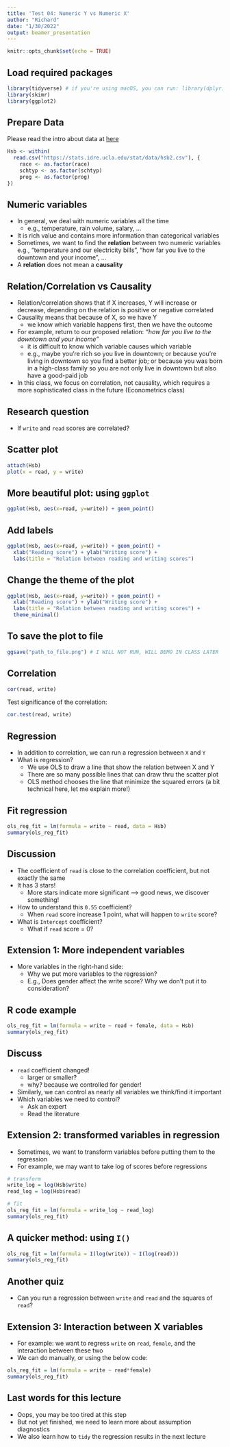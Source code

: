 ```yaml
---
title: 'Test 04: Numeric Y vs Numeric X'
author: "Richard"
date: "1/30/2022"
output: beamer_presentation
---
```


```r
knitr::opts_chunk$set(echo = TRUE)
```

## Load required packages

```r
library(tidyverse) # if you're using macOS, you can run: library(dplyr)
library(skimr)
library(ggplot2)
```

## Prepare Data

Please read the intro about data at [here](https://www.openintro.org/data/index.php?data=hsb2)

```r
Hsb <- within(
  read.csv("https://stats.idre.ucla.edu/stat/data/hsb2.csv"), {
    race <- as.factor(race)
    schtyp <- as.factor(schtyp)
    prog <- as.factor(prog)
})
```

## Numeric variables

- In general, we deal with numeric variables all the time
    - e.g., temperature, rain volume, salary, ...
- It is rich value and contains more information than categorical variables
- Sometimes, we want to find the **relation** between two numeric variables
    e.g., "temperature and our electricity bills", "how far you live to the downtown and your income", ...
- A **relation** does not mean a **causality**

## Relation/Correlation vs Causality

- Relation/correlation shows that if X increases, Y will increase or decrease, depending on the relation is positive or negative correlated
- Causality means that because of X, so we have Y
    - we know which variable happens first, then we have the outcome
- For example, return to our proposed relation: *"how far you live to the downtown and your income"*
    - it is difficult to know which variable causes which variable
    - e.g., maybe you're rich so you live in downtown; or because you're living in downtown so you find a better job; or because you was born in a high-class family so you are not only live in downtown but also have a good-paid job
- In this class, we focus on correlation, not causality, which requires a more sophisticated class in the future (Econometrics class)

## Research question

- If `write` and `read` scores are correlated?

## Scatter plot

```r
attach(Hsb)
plot(x = read, y = write)
```

## More beautiful plot: using `ggplot`

```r
ggplot(Hsb, aes(x=read, y=write)) + geom_point()
```

## Add labels

```r
ggplot(Hsb, aes(x=read, y=write)) + geom_point() +
  xlab("Reading score") + ylab("Writing score") +
  labs(title = "Relation between reading and writing scores")
```

## Change the theme of the plot

```r
ggplot(Hsb, aes(x=read, y=write)) + geom_point() +
  xlab("Reading score") + ylab("Writing score") +
  labs(title = "Relation between reading and writing scores") +
  theme_minimal()
```

## To save the plot to file

```r
ggsave("path_to_file.png") # I WILL NOT RUN, WILL DEMO IN CLASS LATER
```


## Correlation

```r
cor(read, write)
```

Test significance of the correlation:
```r
cor.test(read, write)
```

## Regression

- In addition to correlation, we can run a regression between `X` and `Y`
- What is regression?
    - We use OLS to draw a line that show the relation between X and Y
    - There are so many possible lines that can draw thru the scatter plot
    - OLS method chooses the line that minimize the squared errors (a bit technical here, let me explain more!)

## Fit regression

```r
ols_reg_fit = lm(formula = write ~ read, data = Hsb)
summary(ols_reg_fit)
```

## Discussion

- The coefficient of `read` is close to the correlation coefficient, but not exactly the same
- It has 3 stars!
    - More stars indicate more significant --> good news, we discover something!
- How to understand this `0.55` coefficient?
    - When `read` score increase 1 point, what will happen to `write` score?
- What is `Intercept` coefficient?
    - What if `read` score  = 0?


## Extension 1: More independent variables

- More variables in the right-hand side:
    - Why we put more variables to the regression?
    - E.g., Does gender affect the write score? Why we don't put it to consideration?


## R code example

```r
ols_reg_fit = lm(formula = write ~ read + female, data = Hsb)
summary(ols_reg_fit)
```

## Discuss

- `read` coefficient changed!
    - larger or smaller?
    - why? because we controlled for gender!
- Similarly, we can control as nearly all variables we think/find it important
- Which variables we need to control?
    - Ask an expert
    - Read the literature

## Extension 2: transformed variables in regression

- Sometimes, we want to transform variables before putting them to the regression
- For example, we may want to take log of scores before regressions

```r
# transform
write_log = log(Hsb$write)
read_log = log(Hsb$read)

# fit
ols_reg_fit = lm(formula = write_log ~ read_log)
summary(ols_reg_fit)
```

## A quicker method: using `I()`

```r
ols_reg_fit = lm(formula = I(log(write)) ~ I(log(read)))
summary(ols_reg_fit)
```

## Another quiz

- Can you run a regression between `write` and `read` and the squares of `read`?

## Extension 3: Interaction between X variables

- For example: we want to regress `write` on `read`, `female`, and the interaction between these two
- We can do manually, or using the below code:

```r
ols_reg_fit = lm(formula = write ~ read*female)
summary(ols_reg_fit)
```

## Last words for this lecture

- Oops, you may be too tired at this step
- But not yet finished, we need to learn more about assumption diagnostics
- We also learn how to `tidy` the regression results in the next lecture


